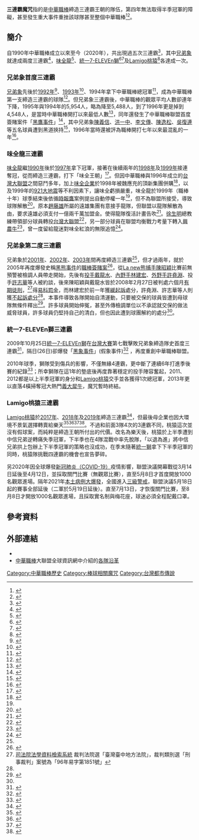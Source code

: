 '''三連霸魔咒'''指的是[[中華職棒|中華職棒]]締造三連霸王朝的隊伍，第四年無法取得半季冠軍的障礙，甚至發生重大事件重挫該球隊甚至整個中華職棒<ref>{{cite web |author1=陳志祥 |title=總冠軍3連霸魔咒 中職接招 |url=https://www.chinatimes.com/newspapers/20091104000656-260107?chdtv |publisher=中時新聞網 |accessdate=2020-09-14}}</ref><ref>{{cite web |author1=加亮的直球宣言 |title=中職／三連霸後總是盛轉衰 樂天也難逃魔咒？ |url=https://udn.com/news/story/7001/4680427 |website=聯合新聞網 |accessdate=2020-09-14 |archive-date=2020-08-30 |archive-url=https://web.archive.org/web/20200830204517/https://udn.com/news/story/7001/4680427 |dead-url=no }}</ref>。

== 簡介 ==
自1990年中華職棒成立以來至今（2020年），共出現過五次三連霸<ref name="味全龍解散">{{cite web |author1=辰海 |title=三連霸後 球隊的命運交替與世代更迭 |url=https://www.sportsv.net/articles/71438 |website=運動視界 |accessdate=2020-09-14}}</ref>，其中[[兄弟象|兄弟象]]就達成兩度三連霸<ref name="兄弟象二度三連霸">{{cite web |author1=布拉德 |title=30週年》黃金三劍客的榮耀時光─兄弟象第二度三連霸 |url=https://yahoo-cpbl-30th.tumblr.com/post/188231196244/30%E9%80%B1%E5%B9%B4%E9%BB%83%E9%87%91%E4%B8%89%E5%8A%8D%E5%AE%A2%E7%9A%84%E6%A6%AE%E8%80%80%E6%99%82%E5%85%89-%E5%85%84%E5%BC%9F%E8%B1%A1%E7%AC%AC%E4%BA%8C%E5%BA%A6%E4%B8%89%E9%80%A3%E9%9C%B8 |website=Yahooǃ運動 |accessdate=2020-09-14}}</ref>，[[味全龍|味全龍]]<ref>{{cite web |author1=蕭保祥 |title=棒球史上的今天／99年11月9日　味全龍3連霸 |url=https://news.tvbs.com.tw/sports/685478 |website=TVBS NEWS |accessdate=2020-09-14}}</ref>、[[統一7-ELEVEn獅|統一7-ELEVEn獅]]<ref>{{cite web |author1=謝岱穎 |title=【蘋果人物】統一獅3連霸推手　林增祥不可思議的4年 |url=https://tw.appledaily.com/sports/20190615/UZYT3N4FO572PPIFTSRUO7CZVA/ |website=蘋果即時 |accessdate=2020-09-14 |archive-date=2020-10-21 |archive-url=https://web.archive.org/web/20201021021559/https://tw.appledaily.com/sports/20190615/UZYT3N4FO572PPIFTSRUO7CZVA/ |dead-url=no }}</ref><ref>{{cite web |author1=陳立勳 |title=中職／好久不見布雷　3連霸猛獅經典大合體 |url=https://sports.ettoday.net/news/1463610 |website=ETtoday運動雲 |accessdate=2020-09-14 |archive-date=2020-09-17 |archive-url=https://web.archive.org/web/20200917005348/https://sports.ettoday.net/news/1463610 |dead-url=no }}</ref>及[[Lamigo桃猿|Lamigo桃猿]]<ref>{{cite web |author1=謝靜雯 |title=Lamigo用中職總冠軍說再見 完成3連霸【圖輯】 |url=https://www.cna.com.tw/news/firstnews/201910175010.aspx |website=中央通訊社 |accessdate=2020-09-14 |archive-date=2019-12-11 |archive-url=https://web.archive.org/web/20191211005211/https://www.cna.com.tw/news/firstnews/201910175010.aspx |dead-url=no }}</ref>各達成一次。

=== 兄弟象首度三連霸 ===
[[兄弟象|兄弟象]]先後於[[金冠軍挑戰賽|1992年]]<ref>{{cite web |author1=周大友 |title=王光輝再見安打 兄弟登上金冠軍 |url=http://ndap.dils.tku.edu.tw:8080/ndap/querynews2.jsp?id=44290 |website=數位典藏國家型科技計畫 |accessdate=2020-09-15}}</ref>、[[1993年中華職棒總冠軍賽|1993年]]<ref>{{cite web |author1=JIC極客 |title=【回憶】兄弟象第一王朝（1992-1994年） |url=https://www.sportsv.net/articles/46182?page=2 |website=運動視界 |accessdate=2020-09-15}}</ref>、1994年拿下中華職棒總冠軍<ref>{{cite web |author1=JIC極客 |title=【回憶】兄弟象第一王朝（1992-1994年） |url=https://www.sportsv.net/articles/46182?page=3#article_top |website=運動視界 |accessdate=2020-09-15 |archive-date=2020-09-17 |archive-url=https://web.archive.org/web/20200917012507/https://www.sportsv.net/articles/46182?page=3#article_top |dead-url=no }}</ref>，成為中華職棒第一支締造三連霸的球隊<ref>{{cite web |title=西元1994 (職棒五年) -- 兄弟王朝 |url=https://www.brothers.tw/history.php?history_id=4 |website=中信兄弟官方網站 |accessdate=2020-09-14 |archive-date=2020-09-16 |archive-url=https://web.archive.org/web/20200916184154/https://www.brothers.tw/history.php?history_id=4 |dead-url=no }}</ref>。但兄弟象三連霸後，中華職棒的觀眾平均人數卻連年下降，1995年與1994年的5,954人，略為降至5,488人，到了1996年更是掉到4,548人，是當時中華職棒開打以來最低人數<ref>{{cite web |author1=CPBL |title=球迷成長數 |url=http://www.cpbl.com.tw/footer/fans.html |website=中華職棒大聯盟全球資訊網 |accessdate=2020-09-15 |archive-date=2020-09-17 |archive-url=https://web.archive.org/web/20200917121609/http://www.cpbl.com.tw/footer/fans.html |dead-url=no }}</ref>，同年還發生了中華職棒聯盟首度簽賭案件「[[黑鷹事件|黑鷹事件]]」<ref>{{Cite news|url=http://news.ltn.com.tw/news/society/paper/652211|title=黑鷹案毀前程 昔日強打 不准兒玩棒球|author=葛祐豪、吳清正|publisher=[[自由時報|自由時報]]|date=2013-02-04|accessdate=2015-08-03|archive-date=2017-09-25|archive-url=https://web.archive.org/web/20170925071108/http://news.ltn.com.tw/news/society/paper/652211|dead-url=no}}</ref>，其中兄弟象[[陳義信|陳義信]]、[[洪一中|洪一中]]、[[李文傳|李文傳]]、[[陳逸松|陳逸松]]、[[吳復連|吳復連]]等五名球員遭到黑道挾持<ref>{{cite web |title=中職30周年　兄弟象元老嘆：如果沒賭會更好 |url=https://news.tvbs.com.tw/sports/1096538 |website=TVBS News |accessdate=2020-09-15}}</ref>，1996年當時還被評為職棒開打七年以來最混亂的一年<ref>{{cite web |author1=李國彥 |title=職棒七年 亂象叢生年 |url=http://ndap.dils.tku.edu.tw:8080/ndap/querynews2.jsp?id=81649 |website=數位典藏國家型科技計畫 |accessdate=2020-09-15 |archive-date=2018-05-16 |archive-url=https://web.archive.org/web/20180516013719/http://ndap.dils.tku.edu.tw:8080/ndap/querynews2.jsp?id=81649 |dead-url=no }}</ref>。

=== 味全龍三連霸 ===
[[味全龍|味全龍]]繼[[1990年中華職棒總冠軍賽|1990年]]後於[[1997年中華職棒總冠軍賽|1997年]]拿下冠軍，接著在後續兩年的[[1998年中華職棒總冠軍賽|1998年]]及[[1999年中華職棒總冠軍賽|1999年]]接連奪冠，從而締造三連霸，打下「味全王朝」<ref>{{cite web |author1=黃麗華 |title=中職30／味全龍最後兩冠 致勝一擊都是陳金茂 |url=https://udn.com/news/story/12822/3787876 |website=聯合新聞網 |accessdate=2020-09-14 |archive-date=2019-05-05 |archive-url=https://web.archive.org/web/20190505155859/https://udn.com/news/story/12822/3787876 |dead-url=no }}</ref>。但因中華職棒與1996年成立的[[台灣大聯盟|台灣大聯盟]]之間惡鬥多年，加上[[味全|味全企業]]於1998年被魏應充的頂新集團併購<ref>{{cite news|author=楊雅民 專題報導|url=http://www.libertytimes.com.tw/2003/new/sep/15/today-e7.htm|title=味全食品 好味道歷久彌新|publisher=自由時報|date=2003年9月15日|accessdate=2008年8月27日|deadurl=yes|archiveurl=https://web.archive.org/web/20090419052201/http://www.libertytimes.com.tw/2003/new/sep/15/today-e7.htm|archivedate=2009年4月19日}}</ref>，以及1999年的[[921大地震|921大地震]]等不利因素下，讓味全虧損嚴重，味全龍於1999年（職棒十年）球季結束後依循[[時報鷹|時報鷹]]案例提出自動停權一年<ref name="味全龍解散"/>，但不為聯盟所接受，導致球隊解散<ref>{{cite web |author1=鏡週刊 |title=影／味全龍解散原因曝光！3連霸不到2個月「不打了」　頂新被罵20年 |url=https://sports.ettoday.net/news/1357489 |website=ETtoday運動雲 |accessdate=2020-09-16 |archive-date=2020-09-16 |archive-url=https://web.archive.org/web/20200916183759/https://sports.ettoday.net/news/1357489 |dead-url=no }}</ref>。原本[[趙藤雄|趙藤雄]]所屬的遠雄集團有意接手龍隊，但聯盟以龍隊解散為由，要求遠雄必須支付一億兩千萬加盟金。使得龍隊復活計畫告吹<ref>{{cite web |title=【CPBL 2013】中信接手兄弟象 |url=https://shingft.pixnet.net/blog/post/4437051-%E3%80%90cpbl-2013%E3%80%91%E4%B8%AD%E4%BF%A1%E6%8E%A5%E6%89%8B%E5%85%84%E5%BC%9F%E8%B1%A1 |website=仙人掌Shingft 的 真心話 |accessdate=2020-09-16}}</ref>。[[徐生明|徐生明]]總教練帶領部分球員轉投[[台灣大聯盟|台灣大聯盟]]<ref>{{cite web |author1=王怡翔 |title=7年前的今天 義大總教練徐生明逝世 |url=https://tw.sports.yahoo.com/news/7%E5%B9%B4%E5%89%8D%E7%9A%84%E4%BB%8A%E5%A4%A9-%E7%BE%A9%E5%A4%A7%E7%B8%BD%E6%95%99%E7%B7%B4%E5%BE%90%E7%94%9F%E6%98%8E%E9%80%9D%E4%B8%96-055123579.html |website=Yahooǃ運動 |accessdate=2020-09-16 |archive-date=2020-09-16 |archive-url=https://web.archive.org/web/20200916235716/https://tw.sports.yahoo.com/news/7%E5%B9%B4%E5%89%8D%E7%9A%84%E4%BB%8A%E5%A4%A9-%E7%BE%A9%E5%A4%A7%E7%B8%BD%E6%95%99%E7%B7%B4%E5%BE%90%E7%94%9F%E6%98%8E%E9%80%9D%E4%B8%96-055123579.html |dead-url=no }}</ref>，另一部分球員在聯盟均衡戰力考量下轉入[[興農牛|興農牛]]<ref>{{cite web |title=臺灣職棒球隊－最悲情球隊：從俊國熊到義大犀牛 |url=http://takao.tw/taiwan-professional-baseball-team-2/ |website=打狗高雄｜歷史與現在 |accessdate=2020-09-16 |archive-date=2020-09-16 |archive-url=https://web.archive.org/web/20200916210414/http://takao.tw/taiwan-professional-baseball-team-2/ |dead-url=no }}</ref>，曾一度留給龍迷對味全紅浪的無限追憶<ref>{{cite web |title=【高雄遊記】美濃故事館 |url=https://blog.xuite.net/ca062/blog/39626257-%E3%80%90%E9%AB%98%E9%9B%84%E9%81%8A%E8%A8%98%E3%80%91%E7%BE%8E%E6%BF%83%E6%95%85%E4%BA%8B%E9%A4%A8 |website=高雄食記大冒險 - 尋找在地高雄美食 |accessdate=2020-09-16 |archive-date=2020-09-16 |archive-url=https://web.archive.org/web/20200916235554/https://blog.xuite.net/ca062/blog/39626257-%E3%80%90%E9%AB%98%E9%9B%84%E9%81%8A%E8%A8%98%E3%80%91%E7%BE%8E%E6%BF%83%E6%95%85%E4%BA%8B%E9%A4%A8 |dead-url=no }}</ref>。

=== 兄弟象第二度三連霸 ===
兄弟象於[[2001年中華職棒總冠軍賽|2001年]]、[[2002年中華職棒總冠軍賽|2002年]]、[[2003年中華職棒總冠軍賽|2003年]]間再度締造三連霸<ref name="兄弟象二度三連霸"/>，但才過兩年，就於2005年再度爆發史稱[[黑熊事件|黑熊事件]]的[[職棒簽賭案|職棒簽賭案]]<ref>{{Cite web |url=http://sports.ltn.com.tw/news/paper/26533 |title=那一夜 陳昭穎 連球衣都沒換… |access-date=2016-05-03 |archive-url=https://web.archive.org/web/20160603153500/http://sports.ltn.com.tw/news/paper/26533 |archive-date=2016-06-03 |dead-url=no }}</ref>，從[[La_new熊|La new熊]][[捕手|捕手]][[陳昭穎|陳昭穎]]比賽前無預警被檢調人員帶走開始，先後有[[投手|投手]][[戴龍水|戴龍水]]、[[內野手|內野手]][[林建宏|林建宏]]、[[外野手|外野手]][[許堯淵|許堯淵]]、投手[[許志華|許志華]]等人被約談，後來陳昭穎與戴龍水皆於2008年2月27日被判處六個月[[有期徒刑|有期徒刑]]，<ref name="黑熊事件判決">[http://jirs.judicial.gov.tw/FJUD/index_1.htm 司法院法學資料檢索系統] {{Wayback|url=http://jirs.judicial.gov.tw/FJUD/index_1.htm |date=20181111052140 }}裁判法院選「臺灣臺中地方法院」，裁判類別選「刑事裁判」案號為「96年易字第1851號」</ref>得[[易科罰金|易科罰金]]，而林建宏於前一年獲[[緩起訴|緩起訴]]處分，許堯淵、許志華等人則獲[[不起訴處分|不起訴處分]]<ref name="黑熊事件判決"/>。本事件導致各隊開始自清運動，只要被交保的球員皆遭到母球隊無條件釋出<ref name="簽賭事件">{{cite web |title=中華職棒簽賭事件 |url=https://blog.xuite.net/winnie199064/twblog/134006384-%E4%B8%AD%E8%8F%AF%E8%81%B7%E6%A3%92%E7%B0%BD%E8%B3%AD%E4%BA%8B%E4%BB%B6 |website=【SN/T1443.1-2004】 |accessdate=2020-09-16}}</ref>。許多球員開始伸冤，甚至外傳檢調單位以不承認就交保的做法威脅球員，許多球員仍堅持自己的清白，但也因此遭到球團解約的處分<ref name="簽賭事件"/>。

=== 統一7-ELEVEn獅三連霸 ===
2009年10月25日[[統一7-ELEVEn獅|統一7-ELEVEn獅]]在[[台灣大賽|台灣大賽]]第七戰擊敗兄弟象締造隊史首度三連霸<ref>{{cite web |author1=吳育光 |title=獅搶3連霸 魔咒擋道 |url=https://masaki0718.pixnet.net/blog/post/100103723 |website=Pixnet |publisher=ღ Let Me Be The One ღ |accessdate=2020-09-14}}</ref>，隔日(26日)卻爆發「[[黑象事件|黑象事件]]」(假象事件)<ref>{{cite news | author=黃麗華 | title=涉賭本土球員 高達六分之一 | url=http://udn.com/NEWS/SPORTS/SPO/5354286.shtml | publisher=聯合晚報 | date=2010-01-08 | accessdate=2009-01-08 | archive-date=2012-07-19 | archive-url=https://archive.is/20120719025435/http://udn.com/NEWS/SPORTS/SPO/5354286.shtml | dead-url=no }}</ref>
，再度重創中華職棒聯盟。

2010年球季，獅隊受到傷兵的影響，不僅無緣4連霸，更中斷了連續6年打進季後賽的紀錄<ref>{{cite web |author1=阿承 |title=三連霸後突墊底 回顧統一獅的2010年 |url=https://www.sportsv.net/articles/65826 |website=運動視界 |accessdate=2020-09-14 |archive-date=2021-07-09 |archive-url=https://web.archive.org/web/20210709185519/https://www.sportsv.net/articles/65826 |dead-url=no }}</ref>；所幸獅隊在這1年的墊底後再度靠著穩定的投手陣容奮起，2011、2012都是以上半季冠軍的身分和[[Lamigo桃猿|Lamigo桃猿]]交手並各獲得1次總冠軍，2013年更以直落4橫掃奪冠大熱門[[義大犀牛|義大犀牛]]，魔咒暫時終結。

=== Lamigo桃猿三連霸 ===
[[Lamigo桃猿|Lamigo桃猿]]於[[2017年中華職棒總冠軍賽|2017年]]、[[2018年中華職棒總冠軍賽|2018年]]及[[2019年中華職棒總冠軍賽|2019年]]締造三連霸<ref>{{cite web |author1=史丹利視角的體育世界 |title=三連霸魔咒纏身 談樂天桃猿的下半季展望與選秀補強 |url=https://www.sportsv.net/articles/75805 |website=運動視界 |publisher=運動視界 |accessdate=2020-09-14 |archive-date=2020-07-27 |archive-url=https://web.archive.org/web/20200727111227/https://www.sportsv.net/articles/75805 |dead-url=no }}</ref>，但最後母企業也因大環境不景氣選擇轉賣給樂天<ref name="更名">{{cite news|author1=謝靜雯|editor=張芷瑄|title=樂天桃猿正式揭名 曾豪駒接首任總教練|url=https://www.cna.com.tw/news/firstnews/201912170160.aspx|accessdate=2019-12-17|agency=中央通訊社|date=2019-12-17|archive-date=2021-05-19|archive-url=https://web.archive.org/web/20210519112542/https://www.cna.com.tw/news/firstnews/201912170160.aspx|dead-url=no}}</ref><ref>{{cite news|author1=體育中心|title=中職》Lamigo易主 新隊名為「樂天桃猿」|url=https://sports.ltn.com.tw/news/breakingnews/3011618|accessdate=2019-12-17|work=自由時報|date=2019-12-17|archive-date=2021-05-19|archive-url=https://web.archive.org/web/20210519112504/https://sports.ltn.com.tw/news/breakingnews/3011618|dead-url=no}}</ref><ref name="Lamigo新聞稿-2">{{cite press release|title=宣布續留桃猿隊名 Rakuten新球季要Rock You Every Day|publisher=Lamigo桃猿|date=2019-12-17|url=http://www.lamigo-monkeys.com.tw/e_news.php?id=3088|accessdate=2019-12-17|archive-url=https://web.archive.org/web/20191218050932/http://www.lamigo-monkeys.com.tw/e_news.php?id=3088|archive-date=2019-12-18|dead-url=yes}}</ref><ref name="樂天新聞稿-2">{{cite press release|title=楽天、台湾のプロ野球チーム名を「Rakuten Monkeys」（楽天モンキーズ）に決定|publisher=樂天株式會社|date=2019-12-17|url=https://corp.rakuten.co.jp/news/press/2019/1217_03.html|language=ja|accessdate=2019-12-17|archive-url=https://web.archive.org/web/20200106210756/https://corp.rakuten.co.jp/news/press/2019/1217_03.html|archive-date=2020-01-06|dead-url=no}}</ref>。不過和前面3隊4次的3連霸不同，桃猿這次並沒有假球案，而純粹是締造王朝所付出的代價。改名為樂天後，桃猿於上半季遭到中信兄弟逆轉痛失季冠軍，下半季也在4隊混戰中率先脫隊，「以退為進」將中信兄弟拱上包辦上下半季冠軍的策略也沒成功，在季末隨著[[統一獅|統一獅]]拿下下半季冠軍的同時，桃猿隊挑戰四連霸的機會也宣告夢碎。

另2020年因全球爆發[[2019冠状病毒病疫情|新冠肺炎（COVID-19）]]疫情影響，聯盟決議開幕戰從3月14日延後至4月12日，並採取關門比賽（無觀眾比賽），直至5月8日才首度開放1000名觀眾進場。隔年2021年[[萬華茶藝館嚴重特殊傳染性肺炎群聚衍生感染事件|本土病例大爆發]]，全國進入[[2021年中華民國全國疫情第三級警戒|三級警戒]]，聯盟決議5月18日起的賽事全部延後（二軍於5月19日延後）。直至7月13日，才恢復關門比賽，至8月8日才開放1000名觀眾進場，且採取實名制與梅花座，球迷必須全程配戴口罩。

== 參考資料 ==
{{reflist|2}}

== 外部連結 ==
*{{台灣棒球維基館}}
*[[中華職棒|中華職棒]]大聯盟全球資訊網中介紹的[http://www.cpbl.com.tw/web/team_history.php 各隊沿革]{{Wayback|url=http://www.cpbl.com.tw/web/team_history.php |date=20200803135821 }}

{{體育相關的魔咒}}

[[Category:中華職棒歷史|Category:中華職棒歷史]]
[[Category:棒球相關魔咒|Category:棒球相關魔咒]]
[[Category:台灣都市傳說|Category:台灣都市傳說]]